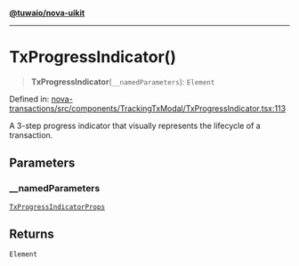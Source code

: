 [**@tuwaio/nova-uikit**](../../../README.md)

***

# TxProgressIndicator()

> **TxProgressIndicator**(`__namedParameters`): `Element`

Defined in: [nova-transactions/src/components/TrackingTxModal/TxProgressIndicator.tsx:113](https://github.com/TuwaIO/nova-uikit/blob/4b8f114134c9a2055055f3192fbe0a69c2544cc3/packages/nova-transactions/src/components/TrackingTxModal/TxProgressIndicator.tsx#L113)

A 3-step progress indicator that visually represents the lifecycle of a transaction.

## Parameters

### \_\_namedParameters

[`TxProgressIndicatorProps`](../interfaces/TxProgressIndicatorProps.md)

## Returns

`Element`
